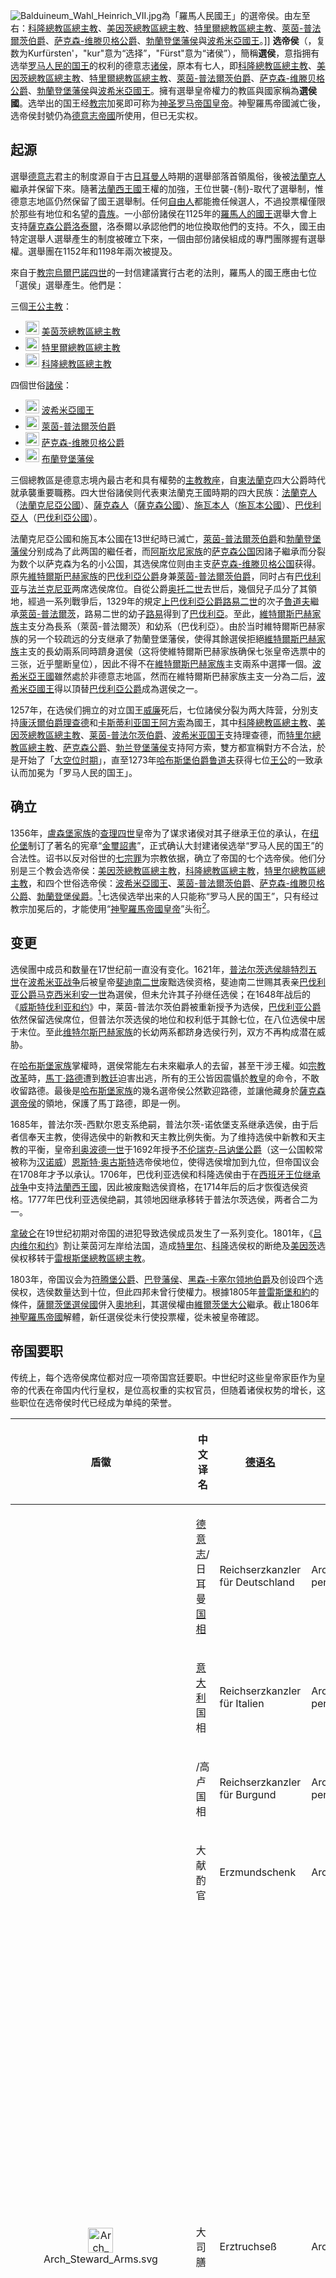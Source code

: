 {{NoteTA
|G1=Popes
|G2=德国地名
}}
[[File:Balduineum_Wahl_Heinrich_VII.jpg|thumb]]為「羅馬人民國王」的選帝侯。由左至右：[[科隆總主教|科隆總教區總主教]]、[[美茵茨選侯國|美因茨總教區總主教]]、[[特里爾選侯國|特里爾總教區總主教]]、[[普法尔茨统治者列表|萊茵-普法爾茨伯爵]]、[[萨克森统治者列表|萨克森-维滕贝格公爵]]、[[勃蘭登堡藩侯|勃蘭登堡藩侯]]與[[捷克君主列表|波希米亞國王]]。]]
'''选帝侯'''（{{lang-de|Kurfürst}}，复数为Kurfürsten'，"kur"意为“选择”，"Fürst"意为“诸侯”），簡稱'''選侯'''，意指拥有选举[[德国君主列表|罗马人民的国王]]的权利的德意志[[诸侯|诸侯]]，原本有七人，即[[科隆總主教|科隆總教區總主教]]、[[美茵茨選侯國|美因茨總教區總主教]]、[[特里爾選侯國|特里爾總教區總主教]]、[[普法尔茨统治者列表|萊茵-普法爾茨伯爵]]、[[萨克森统治者列表|萨克森-维滕贝格公爵]]、[[勃蘭登堡藩侯|勃蘭登堡藩侯]]與[[捷克君主列表|波希米亞國王]]。擁有選舉皇帝權力的教區與國家稱為'''選侯國'''。选举出的国王经[[教宗|教宗]]加冕即可称为[[神圣罗马帝国|神圣罗马帝国]][[神聖羅馬皇帝|皇帝]]。神聖羅馬帝國滅亡後，选帝侯封號仍為[[德意志帝國|德意志帝國]]所使用，但已无实权。

== 起源 ==
{{貴族等級}}
選舉[[德意志|德意志]]君主的制度源自于古[[日耳曼人|日耳曼人]]時期的選舉部落首領風俗，後被[[法蘭克人|法蘭克人]]繼承并保留下來。隨著[[法蘭西王國|法蘭西王國]]王權的加強，王位世襲-{制}-取代了選舉制，惟德意志地區仍然保留了國王選舉制。任何[[自由人|自由人]]都能擔任候選人，不過投票權僅限於那些有地位和名望的[[貴族|貴族]]。一小部份諸侯在1125年的[[德国君主列表|羅馬人的國王]]選舉大會上支持[[萨克森统治者列表|薩克森公爵]][[洛泰尔二世_(神圣罗马帝国)|洛泰爾]]，洛泰爾以承認他們的地位換取他們的支持。不久，國王由特定選舉人選舉產生的制度被確立下來，一個由部份諸侯組成的專門團隊握有選舉權。選舉團在1152年和1198年兩次被提及。

來自于[[教宗|教宗]][[烏爾巴諾四世|烏爾巴諾四世]]的一封信建議實行古老的法則，羅馬人的國王應由七位「選侯」選舉產生。他們是：

三個[[王公主教|王公主教]]：
* [[File:Coat_of_arms_of_the_Archbishopric_of_Mainz_(1250).svg|22px]] [[美茵茨選侯國|美茵茨總教區總主教]]
* [[File:Trier_Arms.svg|22px]] [[特里爾選侯國|特里爾總教區總主教]]
* [[File:Teutonic_Knights_Arms.svg|22px]] [[科隆總主教|科隆總教區總主教]]

四個世俗[[諸侯|諸侯]]：
* [[File:Small_coat_of_arms_of_the_Czech_Republic.svg|22px]] [[捷克君主列表|波希米亞國王]]
* [[File:DEU_Neustadt_an_der_Weinstrasse_COA.svg|22px]] [[普法尔茨统治者列表|萊茵-普法爾茨伯爵]]
* [[File:Armoiries_Saxe.svg|22px]] [[萨克森统治者列表|萨克森-维滕贝格公爵]]
* [[File:DEU_Mark_Brandenburg_COA.svg|22px]] [[勃兰登堡藩侯|布蘭登堡藩侯]]

三個總教區是德意志境內最古老和具有權勢的[[主教教座|主教教座]]，自[[東法蘭克王國|東法蘭克]]四大公爵時代就承襲重要職務。四大世俗諸侯则代表東法蘭克王國時期的四大民族：[[法蘭克人|法蘭克人]]（[[弗兰肯公国|法蘭克尼亞公國]]）、[[薩克森人|薩克森人]]（[[薩克森公國|薩克森公國]]）、[[施瓦本人|施瓦本人]]（[[士瓦本公國|施瓦本公國]]）、[[巴伐利亞人|巴伐利亞人]]（[[巴伐利亞公國|巴伐利亞公國]]）。

法蘭克尼亞公國和施瓦本公國在13世纪時已滅亡，[[普法尔茨统治者列表|萊茵-普法爾茨伯爵]]和[[勃蘭登堡藩侯|勃蘭登堡藩侯]]分别成為了此两国的繼任者，而[[阿斯坎尼家族|阿斯坎尼家族]]的[[萨克森公国|萨克森公国]]因諸子繼承而分裂为数个以萨克森为名的小公国，其选侯席位则由主支[[薩克森-維滕堡公國|萨克森-维滕贝格公国]]获得。原先[[維特爾斯巴赫家族|維特爾斯巴赫家族]]的[[巴伐利亚公国|巴伐利亞公爵]]身兼[[萊茵-普法爾茨伯爵|萊茵-普法爾茨伯爵]]，同时占有[[巴伐利亚|巴伐利亚]]与[[法兰克尼亚|法兰克尼亚]]两席选侯席位。自從公爵[[鄂圖二世_(巴伐利亞公爵)|奥托二世]]去世后，幾個兒子瓜分了其領地，經過一系列戰爭后，1329年的{{tsl|en|Treaty of Pavia (1329)|帕維亞條約}}規定[[巴伐利亚统治者列表|上巴伐利亞公爵]][[路德维希二世_(上巴伐利亚)|路易二世]]的次子[[鲁道夫一世_(上巴伐利亚)|魯道夫]]繼承[[普法尔茨|萊茵-普法爾茨]]，路易二世的幼子[[路易四世_(神圣罗马帝国)|路易]]得到了[[巴伐利亞|巴伐利亞]]。至此，[[維特爾斯巴赫家族|維特爾斯巴赫家族]]主支分為長系（萊茵-普法爾茨）和幼系（巴伐利亞）。由於当时維特爾斯巴赫家族的另一个较疏远的分支继承了勃蘭登堡藩侯，使得其餘選侯拒絕[[维特尔斯巴赫王朝|維特爾斯巴赫家族]]主支的長幼兩系同時躋身選侯（这将使維特爾斯巴赫家族确保七张皇帝选票中的三张，近乎壟断皇位），因此不得不在[[维特尔斯巴赫王朝|維特爾斯巴赫家族]]主支兩系中選擇一個。[[波希米亞王國|波希米亞王國]]雖然處於非德意志地區，然而在維特爾斯巴赫家族主支一分為二后，[[捷克君主列表|波希米亞國王]]得以頂替[[巴伐利亚统治者列表|巴伐利亞公爵]]成為選侯之一。

1257年，在选侯们拥立的对立国王{{tsl|en|Count of Holland|荷蘭伯爵}}[[威廉二世_(尼德兰)|威廉]]死后，七位諸侯分裂为两大阵营，分別支持[[康沃爾伯爵|康沃爾伯爵]][[康瓦爾的理查|理查德]]和[[卡斯蒂利亚君主列表|卡斯蒂利亚国王]][[阿方索十世_(卡斯蒂利亞)|阿方索]]為國王，其中[[科隆總主教|科隆總教區總主教]]、[[美茵茨選侯國|美因茨總教區總主教]]、[[普法尔茨统治者列表|莱茵-普法尔茨伯爵]]、[[捷克君主列表|波希米亚国王]]支持理查德，而[[特里爾選侯國|特里尔總教區總主教]]、[[萨克森统治者列表|萨克森公爵]]、[[勃兰登堡藩侯|勃兰登堡藩侯]]支持阿方索，雙方都宣稱對方不合法，於是开始了「[[大空位时期|大空位时期]]」，直至1273年[[哈布斯堡王朝|哈布斯堡伯爵]][[鲁道夫一世_(德意志)|鲁道夫]]获得七位[[王公|王公]]的一致承认而加冕为「罗马人民的国王」。

== 确立 ==
1356年，[[盧森堡王朝|盧森堡家族]]的[[查理四世_(神圣罗马帝国)|查理四世]]皇帝为了谋求诸侯对其子继承王位的承认，在[[纽伦堡|纽伦堡]]制订了著名的宪章“[[金璽詔書|金璽詔書]]”，正式确认大封建诸侯选举“罗马人民的国王”的合法性。诏书以反对俗世的[[七宗罪|七宗罪]]为宗教依据，确立了帝国的七个选帝侯。他们分别是三个教会选帝侯：[[美茵茨選侯國|美因茨總教區總主教]]，[[科隆選侯國|科隆總教區總主教]]，[[特里爾選侯國|特里尔總教區總主教]]，和四个世俗选帝侯：[[捷克君主列表|波希米亞國王]]、[[普法尔茨统治者列表|莱茵-普法爾茨伯爵]]、[[萨克森统治者列表|萨克森-维滕贝格公爵]]、[[勃蘭登堡侯爵|勃蘭登堡侯爵]]。<ref>{{cite book|author=馮作民|title=中古歐洲（下）|pages=505|series=西洋全史|volume=六|chapter=第三章第二節}}</ref>七选侯选举出来的人只能称“罗马人民的国王”，只有经过教宗加冕后的，才能使用“[[神聖羅馬皇帝|神聖羅馬帝國皇帝]]”头衔<ref>{{Cite web|title=成為神聖羅馬帝國的皇帝需要哪些條件？ {{!}} 故事 StoryStudio|url=https://storystudio.tw/gushi/charles-the-great/|accessdate=2019-09-04|language=zh-TW}}</ref>。

== 变更 ==
选侯團中成员和数量在17世纪前一直没有变化。1621年，[[普法尔茨统治者列表|普法尔茨选侯]][[腓特烈五世_(普法尔茨)|腓特烈五世]]在[[波希米亚战争|波希米亚战争]]后被皇帝[[斐迪南二世_(神圣罗马帝国)|斐迪南二世]]废黜选侯资格，斐迪南二世赐其表亲[[巴伐利亚统治者列表|巴伐利亚公爵]][[马克西米利安一世_(巴伐利亚选帝侯)|马克西米利安一世]]為選侯，但未允许其子孙继任选侯；在1648年战后的《[[威斯特伐利亚和约|威斯特伐利亚和约]]》中，莱茵-普法尔茨伯爵被重新授予为选侯，[[巴伐利亚统治者列表|巴伐利亚公爵]]依然保留选侯席位，但普法尔茨选侯的地位和权利低于其餘七位，在八位选侯中居于末位。至此[[维特尔斯巴赫王朝|维特尔斯巴赫家族]]的长幼两系都跻身选侯行列，双方不再构成潜在威胁。

在[[哈布斯堡家族|哈布斯堡家族]]掌權時，選侯常能左右未來繼承人的去留，甚至干涉王權。如[[宗教改革|宗教改革]]時，[[馬丁·路德|馬丁·路德]]遭到[[教廷|教廷]]迫害出逃，所有的王公皆因震懾於[[教皇|教皇]]的命令，不敢收留路德。最後是[[哈布斯堡王朝|哈布斯堡家族]]的幾名選帝侯公然歡迎路德，並讓他藏身於[[萨克森统治者列表|薩克森選帝侯]]的領地，保護了馬丁路德，即是一例。

1685年，普法尔茨-西默尔恩支系绝嗣，普法尔茨-诺依堡支系继承选侯，由于后者信奉天主教，使得选侯中的新教和天主教比例失衡。为了维持选侯中新教和天主教的平衡，皇帝[[利奥波德一世_(神圣罗马帝国)|利奥波德一世]]于1692年授予[[不伦瑞克-吕讷堡选侯国|不伦瑞克-吕讷堡公爵]]（这一公国較常被称为[[汉诺威王朝|汉诺威]]）[[恩斯特·奧古斯特_(漢諾威選侯)|恩斯特·奥古斯特]]选帝侯地位，使得选侯增加到九位，但帝国议会在1708年才予以承认。1706年，巴伐利亚选侯和科隆选侯由于在[[西班牙王位继承战争|西班牙王位继承战争]]中支持[[法蘭西王國|法蘭西王國]]，因此被废黜选侯資格，在1714年后的{{tsl|en|Treaty of Baden|巴登条约}}后才恢復选侯资格。1777年巴伐利亚选侯绝嗣，其领地因继承移转于普法尔茨选侯，两者合二为一。

[[拿破仑|拿破仑]]在19世纪初期对帝国的进犯导致选侯成员发生了一系列变化。1801年，《[[吕内维尔和约|吕内维尔和约]]》割让莱茵河左岸给法国，造成[[特里尔|特里尔]]、[[科隆|科隆]]选侯权的断绝及[[美因茨|美因茨]]选侯权移转于[[天主教雷根斯堡總教區|雷根斯堡總教區總主教]]。

1803年，帝国议会为[[符腾堡统治者列表|符腾堡公爵]]、[[巴登统治者列表|巴登藩侯]]、[[黑森统治者列表|黑森-卡塞尔领地伯爵]]及{{tsl|de|Liste der Herzoge von Salzburg|萨尔茨堡公爵}}创设四个选侯权，选侯数量达到十位，但此四邦未曾行使權力。根據1805年[[普雷斯堡和約|普雷斯堡和約]]的條件，[[薩爾茨堡選侯國|薩爾茨堡選侯國]]併入[[奧地利|奧地利]]，其選侯權由[[维尔茨堡大公国|維爾茨堡大公]]繼承。截止1806年[[神聖羅馬帝國|神聖羅馬帝國]]解體，新任選侯從未行使投票權，從未被皇帝確認。

== 帝国要职 ==

传统上，每个选帝侯席位都对应一项帝国宫廷要职。中世纪时这些皇帝家臣作为皇帝的代表在帝国内代行皇权，是位高权重的实权官员，但随着诸侯权势的增长，这些职位在选帝侯时代已经成为单纯的荣誉。

{|class="wikitable"
!盾徽 !!中文译名  !! [[德语|德语名]] !! [[拉丁语|拉丁语名]] !! 担任选侯 !! 备注
|-
| || [[德意志王国|德意志]]/日耳曼[[德国总理|国相]] || Reichserzkanzler für Deutschland || Archicancellarius per Germaniam || 美因茨總教區總主教 ||
|-
| || [[意大利王国_(774年－962年)|意大利]]国相 || Reichserzkanzler für Italien || Archicancellarius per Italiam || 科隆總教區總主教 ||
|-
| || {{tsl|en|Kingdom of Arles|勃艮第王国}}/高卢国相 || Reichserzkanzler für Burgund || Archicancellarius per Galliam || 特里尔總教區總主教 ||
|-
| || 大献酌官 || Erzmundschenk || Archipincerna || 波希米亚国王 ||
|-
|rowspan="4" align="center"| [[File:Arch_Steward_Arms.svg|40px]] || rowspan="4"| 大司膳 || rowspan="4"| Erztruchseß || rowspan="4"| Archidapifer || 普法尔茨选侯 （至1623） || 三十年战争后被褫夺选侯资格
|-
|巴伐利亚选侯（1623–1706）|| 补任原属普法尔茨的选侯空缺，西班牙王位继承战争时被褫夺选侯资格
|-
|普法尔茨选侯（1706-1714）|| 补任原属巴伐利亚的选侯空缺
|-
|巴伐利亚选侯（1714-1806）|| 西班牙王位继承战争后恢復选侯资格
|-
|align="center"|[[File:Arch-Marshal_Arms.svg|40px]] || 大司马 || Erzmarschall || Archimarescallus || 萨克森选侯 ||
|-
|align="center"|[[File:Arch_Chamberlain_Arms-single.svg|40px]][[File:HRE_Arch-Chamberlain_Arms_(Modern).svg|40px]]|| 大司闱 || Erzkämmerer || Archicamerarius || 勃兰登堡选侯 ||
|-
|rowspan="4" align="center"|[[File:Arch_Treasurer_Arms.svg|40px]] || rowspan="4"|  大[[司库|司库]] ||rowspan="4"|  Erzschatzmeister || rowspan="4"| Archithesaurarius || 普法尔茨选侯（1648–1706） || 新设选侯席位，西班牙王位继承战争时因普法尔茨补任大[[司膳|司膳]]而撤销
|-
| 汉诺威选侯（1710–1714）|| 重设席位
|-
| 普法尔茨选侯（1714–1777）|| 巴伐利亚恢復选侯资格后重新出任原职，1777年普法尔茨与巴伐利亚构成共主联邦后出缺
|-
| 汉诺威选侯（1777–1814）||1777年普法尔茨与巴伐利亚构成共主联邦重設此職以授漢諾威
|-
|rowspan="4" align="center"|<!-- 檔案不存在 [[Image:HRE_Arch-Bannerbearer_.svg|40px]] -->|| 大司纛 || Erzbannerträger || Archivexillarius || 汉诺威选侯（1708–1710；1714–1777） || 新设选侯席位，1710年因汉诺威选侯转任大司库而撤销该职；1714至1777间因普法尔茨选侯重任大司库而重设此职以授汉诺威
|}

== 消亡 ==
1806年，神圣罗马帝国被[[拿破仑一世|拿破仑]]勒令解散，选侯权失去了意义。选帝侯在后来的[[德意志帝国|德意志帝国]]以一种荣誉爵位的形式存在下去，但已与原意相去甚远。

== 参考文献 ==
{{reflist}}

{{选帝侯}}

{{Authority control}}

[[Category:贵族称谓|Category:贵族称谓]]
[[Category:德国选帝侯|*]]
[[Category:神圣罗马帝国君主选举|Category:神圣罗马帝国君主选举]]
[[Category:选举团|Category:选举团]]
[[Category:德国君主制|Category:德国君主制]]